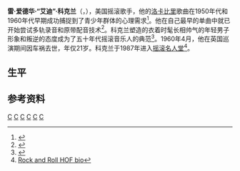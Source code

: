 {{Infobox musical artist  <!-- See Wikipedia:WikiProject Musicians -->
| name                = 艾迪·科克兰<br/>{{lang|en|Eddie Cochran}}
| image               = Eddie Cochran.jpg
| caption             =
| image_size          = 
| background          = solo_singer
| birth_name          = {{lang|en|Ray Edward Cochran}}
| alias               =
| birth_date          = {{Birth date|1938|10|3|mf=y}}
| birth_place         = {{USA}}[[明尼苏达州|明尼苏达州]][[艾伯特利_(明尼苏达州)|艾伯特利]]
| death_date          = {{death date and age|mf=yes|1960|4|17|1938|10|3}}
| death_place         = {{UK}}[[巴斯_(薩默塞特郡)|巴斯]]
| instrument          = [[吉他|吉他]], [[singing|vocals]]
| genre               = [[摇滚|摇滚]]、[[洛卡比里|洛卡比里]]
| occupation          = [[创作歌手|创作歌手]]
| years_active        = 1953–1960
| label               = [[Ekko_Records|Ekko]], [[Crest_Records|Crest]], [[Liberty_Records|Liberty]]
| associated_acts     = [[The_Cochran_Brothers|The Cochran Brothers]]
| website             =
| notable_instruments = [[Gretsch_6120|Gretsch 6120]]
}}
'''雷·爱德华·“艾迪”·科克兰'''（{{lang-en|'''Ray Edward 'Eddie' Cochran'''}}，{{bd|1938年|10月3日|1960年|4月17日}}），美国摇滚歌手，他的[[洛卡比里|洛卡比里]]歌曲在1950年代和1960年代早期成功捕捉到了青少年群体的心理需求<ref name=hall>{{cite web |url=http://rockhall.com/inductees/eddie-cochran/bio/ |title=Eddie Cochran Biography | publisher=The Rock and Roll Hall of Fame and Museum |accessdate=2010-07-20 }}</ref>。他在自己最早的单曲中就已开始尝试多轨录音和原带配音技术<ref name=Bobby_Cochran_Book>{{cite book |url=http://books.google.co.uk/books?id=EFIEX0Il86gC&printsec=frontcover&source=gbs_ge_summary_r&cad=0#v=onepage&q&f=false |title=Three Steps to Heaven — The Eddie Cochran Story |author=Bobby Cochran and Susan Van Hecke |year=2003 |publisher=Hal Leonard Corporation |accessdate=2013-09-02 }}</ref>。科克兰塑造的衣着时髦长相帅气的年轻男子形象和叛逆的态度成为了五十年代摇滚音乐人的典范<ref>{{cite web |url={{Allmusic|class=artist|id=p3928/biography|pure_url=yes}} |title=allmusic ((( Eddie Cochran > Biography ))) |publisher=www.allmusic.com |accessdate=2010-07-20 }}</ref>。1960年4月，他在英国巡演期间因车祸去世，年仅21岁。科克兰于1987年进入[[摇滚名人堂|摇滚名人堂]]<ref>[http://www.rockhall.com/inductees/eddie-cochran Rock and Roll HOF bio]</ref>。

== 生平 ==
== 参考资料 ==
{{Reflist}}

{{摇滚名人堂1987届入选者}}

{{Authority control}}
{{DEFAULTSORT:Cochran, Eddie}}
[[Category:美國搖滾歌手|C]]
[[Category:美国摇滚吉他手|C]]
[[Category:美國男創作歌手|C]]
[[Category:英格蘭車禍身亡者|C]]
[[Category:明尼蘇達州人|C]]
[[Category:摇滚名人堂入选者|C]]